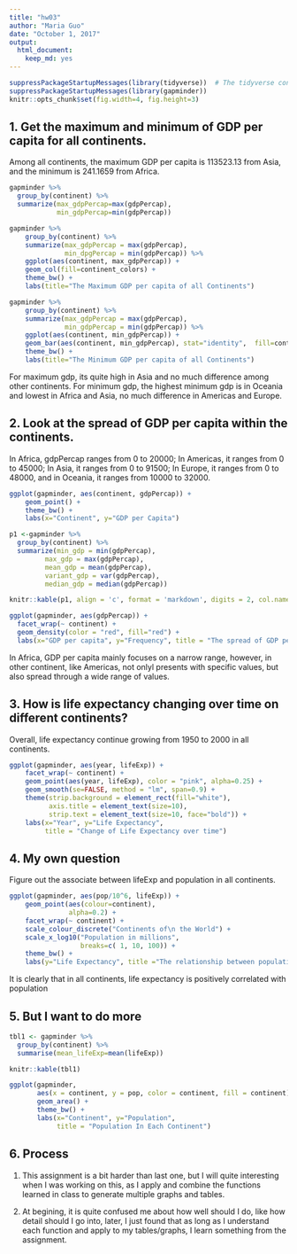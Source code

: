 ```yaml
---
title: "hw03"
author: "Maria Guo"
date: "October 1, 2017"
output: 
  html_document: 
    keep_md: yes
---
```

```r
suppressPackageStartupMessages(library(tidyverse))  # The tidyverse contains ggplot2!
suppressPackageStartupMessages(library(gapminder))
knitr::opts_chunk$set(fig.width=4, fig.height=3)
```

## 1. Get the maximum and minimum of GDP per capita for all continents.

Among all continents, the maximum GDP per capita is 113523.13 from Asia, and the minimum is 241.1659 from Africa.
```r
gapminder %>%
  group_by(continent) %>% 
  summarize(max_gdpPercap=max(gdpPercap), 
            min_gdpPercap=min(gdpPercap))
```



```r
gapminder %>%
    group_by(continent) %>% 
    summarize(max_gdpPercap = max(gdpPercap),
              min_dpgPercap = min(gdpPercap)) %>%
    ggplot(aes(continent, max_gdpPercap)) +
    geom_col(fill=continent_colors) +
    theme_bw() +
    labs(title="The Maximum GDP per capita of all Continents")
```

```r
gapminder %>%
    group_by(continent) %>% 
    summarize(max_gdpPercap = max(gdpPercap),
              min_gdpPercap = min(gdpPercap)) %>%
    ggplot(aes(continent, min_gdpPercap)) +
    geom_bar(aes(continent, min_gdpPercap), stat="identity",  fill=continent_colors) +
    theme_bw() +
    labs(title="The Minimum GDP per capita of all Continents")
```
For maximum gdp, its quite high in Asia and no much difference among other continents. For minimum gdp, the highest minimum gdp is in Oceania and lowest in Africa and Asia, no much difference in Americas and Europe.


## 2. Look at the spread of GDP per capita within the continents.

In Africa, gdpPercap ranges from 0 to 20000; In Americas, it ranges from 0 to 45000; In Asia, it ranges from 0 to 91500; In Europe, it ranges from 0 to 48000, and in Oceania, it ranges from 10000 to 32000.

```r
ggplot(gapminder, aes(continent, gdpPercap)) +
    geom_point() +
    theme_bw() +
    labs(x="Continent", y="GDP per Capita")
```


```r
p1 <-gapminder %>% 
  group_by(continent) %>%
  summarize(min_gdp = min(gdpPercap),
         max_gdp = max(gdpPercap),
         mean_gdp = mean(gdpPercap), 
         variant_gdp = var(gdpPercap), 
         median_gdp = median(gdpPercap))

knitr::kable(p1, align = 'c', format = 'markdown', digits = 2, col.names = c("Continent", "Min GDP per cap", "Max GDP per cap", "Mean", "Variant", "Median"))
```

```r
ggplot(gapminder, aes(gdpPercap)) +
  facet_wrap(~ continent) +
  geom_density(color = "red", fill="red") +
  labs(x="GDP per capita", y="Frequency", title = "The spread of GDP per capita in each continent")
```
In Africa, GDP per capita mainly focuses on a narrow range, however, in other continent, like Americas, not onlyl presents with specific values, but also spread through a wide range of values.




## 3. How is life expectancy changing over time on different continents?

Overall, life expectancy continue growing from 1950 to 2000 in all continents.

```r
ggplot(gapminder, aes(year, lifeExp)) +
    facet_wrap(~ continent) +
    geom_point(aes(year, lifeExp), color = "pink", alpha=0.25) +
    geom_smooth(se=FALSE, method = "lm", span=0.9) +
    theme(strip.background = element_rect(fill="white"),
          axis.title = element_text(size=10),
          strip.text = element_text(size=10, face="bold")) + 
    labs(x="Year", y="Life Expectancy", 
         title = "Change of Life Expectancy over time")
```

## 4. My own question

Figure out the associate between lifeExp and population in all continents.

```r
ggplot(gapminder, aes(pop/10^6, lifeExp)) +
    geom_point(aes(colour=continent),
               alpha=0.2) +
    facet_wrap(~ continent) +
    scale_colour_discrete("Continents of\n the World") +
    scale_x_log10("Population in millions",
                  breaks=c( 1, 10, 100)) +
    theme_bw() +
    labs(y="Life Expectancy", title ="The relationship between population and life expectancy in each continent")
```

It is clearly that in all continents, life expectancy is positively correlated with population



## 5. But I want to do more

```r
tbl1 <- gapminder %>% 
  group_by(continent) %>% 
  summarise(mean_lifeExp=mean(lifeExp)) 

knitr::kable(tbl1) 

ggplot(gapminder, 
       aes(x = continent, y = pop, color = continent, fill = continent)) +
       geom_area() + 
       theme_bw() +
       labs(x="Continent", y="Population", 
            title = "Population In Each Continent")
```



## 6. Process

1. This assignment is a bit harder than last one, but I will quite interesting when I was working on this, as I apply and combine the functions learned in class to generate multiple graphs and tables.

2. At begining, it is quite confused me about how well should I do, like how detail should I go into, later, I just found that as long as I understand each function and apply to my tables/graphs, I learn something from the assignment.

